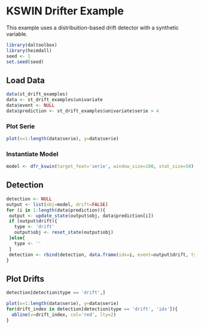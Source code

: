 # KSWIN Drifter Example

This example uses a distribuition-based drift detector with a synthetic variable.

```r
library(daltoolbox)
library(heimdall)
seed <- 1
set.seed(seed)
```

## Load Data

```r
data(st_drift_examples)
data <- st_drift_examples$univariate
data$event <- NULL
data$prediction <- st_drift_examples$univariate$serie > 4
```

### Plot Serie

```r
plot(x=1:length(data$serie), y=data$serie)
```

### Instantiate Model

```r
model <- dfr_kswin(target_feat='serie', window_size=100, stat_size=50)
```

## Detection

```r
detection <- NULL
output <- list(obj=model, drift=FALSE)
for (i in 1:length(data$prediction)){
 output <- update_state(output$obj, data$prediction[i])
 if (output$drift){
   type <- 'drift'
   output$obj <- reset_state(output$obj)
 }else{
   type <- ''
 }
 detection <- rbind(detection, data.frame(idx=i, event=output$drift, type=type))
}
```

## Plot Drifts

```r
detection[detection$type == 'drift',]
```

```r
plot(x=1:length(data$serie), y=data$serie)
for(drift_index in detection[detection$type == 'drift', 'idx']){
  abline(v=drift_index, col='red', lty=2)
}
```
